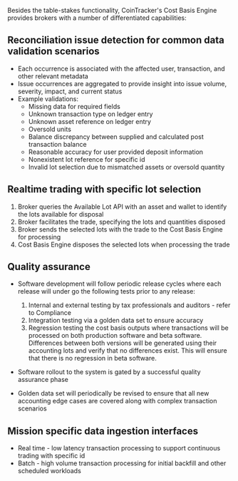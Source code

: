 Besides the table-stakes functionality, CoinTracker's Cost Basis Engine provides brokers with a number of differentiated capabilities:

## Reconciliation issue detection for common data validation scenarios

- Each occurrence is associated with the affected user, transaction, and other relevant metadata
- Issue occurrences are aggregated to provide insight into issue volume, severity, impact, and current status
- Example validations:
  - Missing data for required fields
  - Unknown transaction type on ledger entry
  - Unknown asset reference on ledger entry
  - Oversold units
  - Balance discrepancy between supplied and calculated post transaction balance
  - Reasonable accuracy for user provided deposit information
  - Nonexistent lot reference for specific id
  - Invalid lot selection due to mismatched assets or oversold quantity

## Realtime trading with specific lot selection

1. Broker queries the Available Lot API with an asset and wallet to identify the lots available for disposal
2. Broker facilitates the trade, specifying the lots and quantities disposed
3. Broker sends the selected lots with the trade to the Cost Basis Engine for processing
4. Cost Basis Engine disposes the selected lots when processing the trade

## Quality assurance

- Software development will follow periodic release cycles where each release will under go the following tests prior to any release:
  1. Internal and external testing by tax professionals and auditors - refer to Compliance
  2. Integration testing via a golden data set to ensure accuracy
  3. Regression testing the cost basis outputs where transactions will be processed on both production software and beta software. Differences between both versions will be generated using their accounting lots and verify that no differences exist. This will ensure that there is no regression in beta software.


- Software rollout to the system is gated by a successful quality assurance phase
- Golden data set will periodically be revised to ensure that all new accounting edge cases are covered along with complex transaction scenarios

## Mission specific data ingestion interfaces

- Real time - low latency transaction processing to support continuous trading with specific id
- Batch - high volume transaction processing for initial backfill and other scheduled workloads